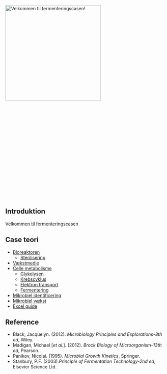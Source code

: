 [[File: Wiki_Fermentation dk.jpg|frame|left|x300px|Velkommen til fermenteringscasen!]]
<br><br><br><br><br><br><br><br><br><br><br><br><br><br><br><br><br><br><br>

==Introduktion==
[[Velkommen til fermenteringscasen]]

==Case teori==
*[[Bioreaktoren]]
**[[Sterilisering]]
*[[Vækstmedie]]
*[[Celle metabolisme]]
**[[Glykolysen]]
**[[Krebscyklus]]
**[[Elektron transport]]
**[[Fermentering]]
*[[Mikrobiel identificering]]
*[[Mikrobiel vækst]]
*[[Excel guide]]

== Reference ==
*Black, Jacquelyn. (2012). ''Microbiology Principles and Explorations-8th ed'', Wiley.
*Madigan, Michael [''et al.'']. (2012). '' Brock Biology of Microorganism-13th ed'', Pearson. 
*Panikov, Nicolai. (1995). ''Microbial Growth Kinetics'', Springer.
*Stanbury, P.F. (2003).'' Principle of Fermentation Technology-2nd ed'', Elsevier Science Ltd.
